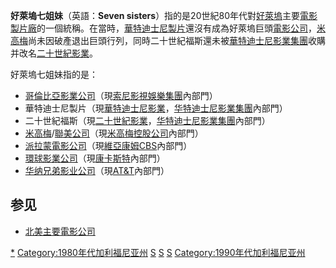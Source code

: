 '''好萊塢七姐妹'''（英語：'''Seven sisters'''）指的是20世紀80年代對[[好萊塢|好萊塢]]主要[[電影製片廠|電影製片廠]]的一個統稱。在當時，[[華特迪士尼影片|華特迪士尼製片]]還沒有成為好萊塢巨頭[[電影公司|電影公司]]，[[米高梅|米高梅]]尚未因破產退出巨頭行列，同時二十世紀福斯還未被[[華特迪士尼影業集團|華特迪士尼影業集團]]收購并改名[[二十世紀影業|二十世紀影業]]。

好萊塢七姐妹指的是：
* [[哥倫比亞影業公司|哥倫比亞影業公司]]（現[[索尼影視娛樂|索尼影視娛樂集團]]內部門）
* 華特迪士尼製片（現[[華特迪士尼影業|華特迪士尼影業]]，[[华特迪士尼影業集團|华特迪士尼影業集團]]內部門）
* 二十世紀福斯（現[[二十世紀影業|二十世紀影業]]，[[华特迪士尼影業集團|华特迪士尼影業集團]]內部門）
* [[米高梅|米高梅]]/[[聯美公司|聯美公司]]（現[[米高梅控股公司|米高梅控股公司]]內部門）
* [[派拉蒙電影|派拉蒙電影公司]]（現[[維亞康姆CBS|維亞康姆CBS]]內部門）
* [[環球影業|環球影業公司]]（現[[康卡斯特|康卡斯特]]內部門）
* [[华纳兄弟影业|华纳兄弟影业公司]]（現[[AT&T|AT&T]]內部門）

== 参见 ==
* [[北美主要電影公司|北美主要電影公司]]

{{US Film Studio}}

[[Category:美國電影公司|*]]
[[Category:1980年代加利福尼亚州|Category:1980年代加利福尼亚州]]
[[Category:美國製片廠|S]]
[[Category:好萊塢歷史和文化|S]]
[[Category:美國電影發行公司|S]]
[[Category:1990年代加利福尼亚州|Category:1990年代加利福尼亚州]]
